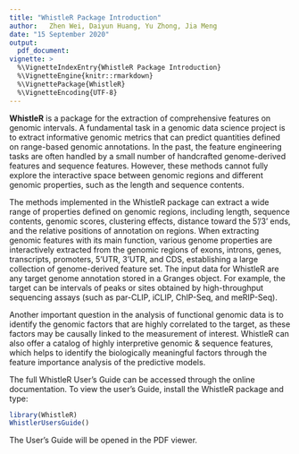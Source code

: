```yaml
---
title: "WhistleR Package Introduction"
author:   Zhen Wei, Daiyun Huang, Yu Zhong, Jia Meng
date: "15 September 2020"
output:
  pdf_document:
vignette: >
  %\VignetteIndexEntry{WhistleR Package Introduction}
  %\VignetteEngine{knitr::rmarkdown}
  %\VignettePackage{WhistleR}
  %\VignetteEncoding{UTF-8}
---
```

**WhistleR** is a package for the extraction of comprehensive features on genomic intervals. A fundamental task in a genomic data science project is to extract informative genomic metrics that can predict quantities defined on range-based genomic annotations. In the past, the feature engineering tasks are often handled by a small number of handcrafted genome-derived features and sequence features. However, these methods cannot fully explore the interactive space between genomic regions and different genomic properties, such as the length and sequence contents.

The methods implemented in the WhistleR package can extract a wide range of properties defined on genomic regions, including length, sequence contents, genomic scores, clustering effects, distance toward the 5'/3' ends, and the relative positions of annotation on regions. When extracting genomic features with its main function, various genome properties are interactively extracted from the genomic regions of exons, introns, genes, transcripts, promoters, 5'UTR, 3'UTR, and CDS, establishing a large collection of genome-derived feature set. The input data for WhistleR are any target genome annotation stored in a Granges object. For example, the target can be intervals of peaks or sites obtained by high-throughput sequencing assays (such as par-CLIP, iCLIP, ChIP-Seq, and meRIP-Seq).

Another important question in the analysis of functional genomic data is to identify the genomic factors that are highly correlated to the target, as these factors may be causally linked to the measurement of interest. WhistleR can also offer a catalog of highly interpretive genomic & sequence features, which helps to identify the biologically meaningful factors through the feature importance analysis of the predictive models.

The full WhistleR User’s Guide can be accessed through the online documentation. To view the user’s Guide, install the WhistleR package and type:

```r
library(WhistleR)
WhistlerUsersGuide()
```

The User’s Guide will be opened in the PDF viewer.
